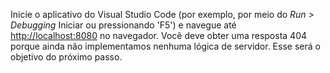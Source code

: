 Inicie o aplicativo do Visual Studio Code (por exemplo, por meio do _Run > Debugging_ Iniciar
ou pressionando 'F5') e navegue até [http://localhost:8080](http://localhost:8080)
no navegador. Você deve obter uma resposta 404 porque ainda não implementamos nenhuma lógica de servidor.
Esse será o objetivo do próximo passo.